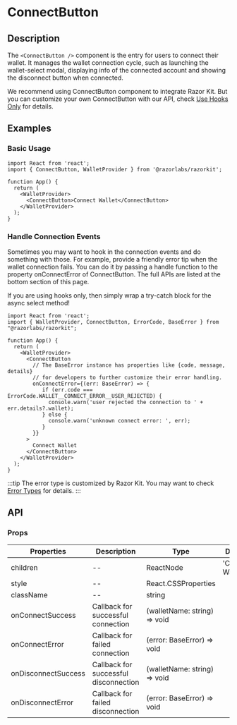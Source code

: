 # ConnectButton

## Description
The `<ConnectButton />` component is the entry for users to connect their wallet.
It manages the wallet connection cycle, such as launching the wallet-select modal, 
displaying info of the connected account and showing the disconnect button when connected.

We recommend using ConnectButton component to integrate Razor Kit. But you can customize 
your own ConnectButton with our API, check [Use Hooks Only](/docs/guides/use-hooks-only) for details.

## Examples
### Basic Usage

```tsx twoslash
import React from 'react';
import { ConnectButton, WalletProvider } from '@razorlabs/razorkit';

function App() {
  return (
    <WalletProvider>
      <ConnectButton>Connect Wallet</ConnectButton>
    </WalletProvider>
  );
}
```

### Handle Connection Events
Sometimes you may want to hook in the connection events and do something with those. 
For example, provide a friendly error tip when the wallet connection fails. You can do 
it by passing a handle function to the property onConnectError of ConnectButton. 
The full APIs are listed at the bottom section of this page.

If you are using hooks only, then simply wrap a try-catch block for the async select method!

```tsx twoslash
import React from 'react';
import { WalletProvider, ConnectButton, ErrorCode, BaseError } from "@razorlabs/razorkit";

function App() {
  return (
    <WalletProvider>
      <ConnectButton
        // The BaseError instance has properties like {code, message, details}
        // for developers to further customize their error handling.
        onConnectError={(err: BaseError) => {
           if (err.code === ErrorCode.WALLET__CONNECT_ERROR__USER_REJECTED) {
             console.warn('user rejected the connection to ' + err.details?.wallet);
           } else {
             console.warn('unknown connect error: ', err);
           }
        }}
      >
        Connect Wallet
      </ConnectButton>
    </WalletProvider>
  );
}
```

:::tip
The error type is customized by Razor Kit. You may want to check [Error Types](/docs/types/#error-types) for details.
:::

## API
### Props
| Properties          | Description                           | Type                         | Default          |
| ------------------- | ------------------------------------- | ---------------------------- | ---------------- |
| children            | --                                    | ReactNode                    | 'Connect Wallet' |
| style               | --                                    | React.CSSProperties          |                  |
| className           | --                                    | string                       |                  |
| onConnectSuccess    | Callback for successful connection    | (walletName: string) => void |                  |
| onConnectError      | Callback for failed connection        | (error: BaseError) => void   |                  |
| onDisconnectSuccess | Callback for successful disconnection | (walletName: string) => void |                  |
| onDisconnectError   | Callback for failed disconnection     | (error: BaseError) => void   |                  |